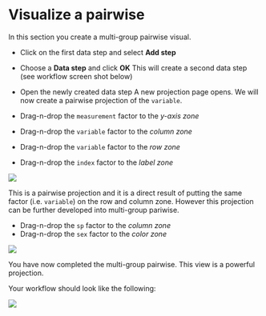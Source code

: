 # Visualize a pairwise
In this section you create a multi-group pairwise visual.

* Click on the first data step and select **Add step** 

* Choose a **Data step** and click **OK**
This will create a second data step (see workflow screen shot below)

* Open the newly created data step
A new projection page opens. We will now create a pairwise projection of the ``variable``.

* Drag-n-drop the ``measurement`` factor to the _y-axis zone_
* Drag-n-drop the ``variable`` factor to the _column zone_
* Drag-n-drop the ``variable`` factor to the _row zone_
* Drag-n-drop the ``index`` factor to the _label zone_

![](images/projection_pairwise.png)

This is a pairwise projection and it is a direct result of putting the same factor (i.e. ``variable``) on the row and column zone. However this projection can be further developed into multi-group pariwise.

* Drag-n-drop the ``sp`` factor to the _column zone_
* Drag-n-drop the ``sex`` factor to the _color zone_

![](images/projection_pairwise_2.png)

You have now completed the multi-group pairwise. This view is a powerful projection.

Your workflow should look like the following:

![](images/workflow_crabs.png)